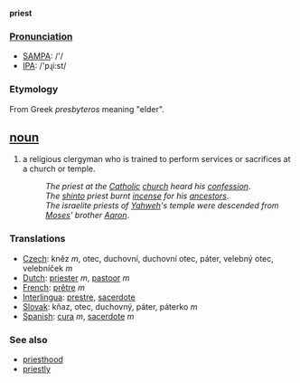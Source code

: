 '''priest'''

===[[Pronunciation]]===
*[[w:SAMPA|SAMPA]]: /'/
*[[w:IPA|IPA]]: /'pɻi:st/

=== Etymology ===
From Greek ''presbyteros'' meaning "elder".

== [[noun]] ==
#a religious clergyman who is trained to perform services or sacrifices at a church or temple.
#:''The priest at the [[Catholic]] [[church]] heard his [[confession]]''.
#:''The [[shinto]] priest burnt [[incense]] for his [[ancestors]]''.
#:''The israelite priests of [[Yahweh]]'s temple were descended from [[Moses]]' brother [[Aaron]]''.

=== Translations ===
*[[Czech]]: kněz  ''m'', otec, duchovní, duchovní otec, páter, velebný otec, velebníček ''m'' 
*[[Dutch]]: [[priester]] ''m'', [[pastoor]] ''m''
*[[French]]: [[prêtre]] ''m''
*[[Interlingua]]: [[prestre]], [[sacerdote]]
*[[Slovak]]:  kňaz, otec, duchovný, páter, páterko ''m''
*[[Spanish]]: [[cura]] ''m'', [[sacerdote]] ''m''

=== See also ===
*[[priesthood]]
*[[priestly]]
